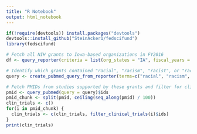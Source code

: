 ```yaml
---
title: "R Notebook"
output: html_notebook
---
```


```r
if(!require(devtools)) install.packages("devtools")
devtools::install_github("SteinAcker1/fedscifund")
library(fedscifund)
```

```r
# Fetch all NIH grants to Iowa-based organizations in FY2016
df <- query_reporter(criteria = list(org_states = "IA", fiscal_years = 2016))
```

```r
# Identify which grants contained "racial", "racism", "racist", or "race" in project terms, title, or abstract
query <- create_pubmed_query_from_reporter(terms=c("racial", "racism", "racist", "race"), df=df, verbose = TRUE)
```

```r
# Fetch PMIDs from studies supported by these grants and filter for clinical trials
pmid <- query_pubmed(query = query)$ids
pmid_chunk <- split(pmid, ceiling(seq_along(pmid) / 100))
clin_trials <- c()
for(i in pmid_chunk) {
  clin_trials <- c(clin_trials, filter_clinical_trials(i)$ids)
}
print(clin_trials)
```
